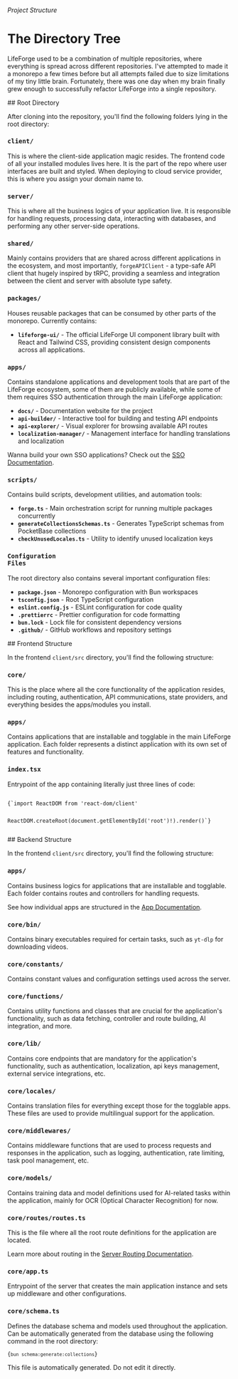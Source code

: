 

###### Project Structure

# The Directory Tree

LifeForge used to be a combination of multiple repositories, where everything is spread across different repositories. I've attempted to made it a monorepo a few times before but all attempts failed due to size limitations of my tiny little brain. Fortunately, there was one day when my brain finally grew enough to successfully refactor LifeForge into a single repository.

<section id="root-directory">
## Root Directory

After cloning into the repository, you'll find the following folders lying in the root directory:

### <div className="flex items-center gap-3 -mb-4"><Icon icon="material-icon-theme:folder-client" /><code className="text-xl!">client/</code></div>

This is where the client-side application magic resides. The frontend code of all your installed modules lives here. It is the part of the repo where user interfaces are built and styled. When deploying to cloud service provider, this is where you assign your domain name to.

### <div className="flex items-center gap-3 -mb-4"><Icon icon="material-icon-theme:folder-server" /><code className="text-xl!">server/</code></div>

This is where all the business logics of your application live. It is responsible for handling requests, processing data, interacting with databases, and performing any other server-side operations.

### <div className="flex items-center gap-3 -mb-4"><Icon icon="material-icon-theme:folder-shared" /><code className="text-xl!">shared/</code></div>

Mainly contains providers that are shared across different applications in the ecosystem, and most importantly, <code>forgeAPIClient</code> - a type-safe API client that hugely inspired by tRPC, providing a seamless and integration between the client and server with absolute type safety.

### <div className="flex items-center gap-3 -mb-4"><Icon icon="material-icon-theme:folder-packages" /><code className="text-xl!">packages/</code></div>

Houses reusable packages that can be consumed by other parts of the monorepo. Currently contains:

- **<code>lifeforge-ui/</code>** - The official LifeForge UI component library built with React and Tailwind CSS, providing consistent design components across all applications. <CustomLink text="Explore UI Library" to="/developer-guide/ui-library" />

### <div className="flex items-center gap-3 -mb-4"><Icon icon="material-icon-theme:folder-app" /><code className="text-xl!">apps/</code></div>

Contains standalone applications and development tools that are part of the LifeForge ecosystem, some of them are publicly available, while some of them requires SSO authentication through the main LifeForge application:

- **<code>docs/</code>** - Documentation website for the project
- **<code>api-builder/</code>** - Interactive tool for building and testing API endpoints
- **<code>api-explorer/</code>** - Visual explorer for browsing available API routes
- **<code>localization-manager/</code>** - Management interface for handling translations and localization

Wanna build your own SSO applications? Check out the [SSO Documentation](/developer-guide/sso).

### <div className="flex items-center gap-3 -mb-4"><Icon icon="material-icon-theme:folder-scripts" /><code className="text-xl!">scripts/</code></div>

Contains build scripts, development utilities, and automation tools:

- **<code>forge.ts</code>** - Main orchestration script for running multiple packages concurrently
- **<code>generateCollectionsSchemas.ts</code>** - Generates TypeScript schemas from PocketBase collections
- **<code>checkUnusedLocales.ts</code>** - Utility to identify unused localization keys

### <div className="flex items-center gap-3 -mb-4"><Icon icon="material-icon-theme:settings" /><code className="text-xl!">Configuration Files</code></div>

The root directory also contains several important configuration files:

- **<code>package.json</code>** - Monorepo configuration with Bun workspaces
- **<code>tsconfig.json</code>** - Root TypeScript configuration
- **<code>eslint.config.js</code>** - ESLint configuration for code quality
- **<code>.prettierrc</code>** - Prettier configuration for code formatting
- **<code>bun.lock</code>** - Lock file for consistent dependency versions
- **<code>.github/</code>** - GitHub workflows and repository settings
  </section>

<section id="frontend-structure">
## Frontend Structure

In the frontend <code>client/src</code> directory, you'll find the following structure:

### <div className="flex items-center gap-3 -mb-4"><Icon icon="material-icon-theme:folder-core" /><code className="text-xl!">core/</code></div>

This is the place where all the core functionality of the application resides, including routing, authentication, API communications, state providers, and everything besides the apps/modules you install.

### <div className="flex items-center gap-3 -mb-4"><Icon icon="material-icon-theme:folder-app" /><code className="text-xl!">apps/</code></div>

Contains applications that are installable and togglable in the main LifeForge application. Each folder represents a distinct application with its own set of features and functionality.

### <div className="flex items-center gap-3 -mb-4"><Icon icon="material-icon-theme:react-ts" /><code className="text-xl!">index.tsx</code></div>

Entrypoint of the app containing literally just three lines of code:

<Code language="tsx">
{`import ReactDOM from 'react-dom/client'


ReactDOM.createRoot(document.getElementById('root')!).render(<App />)`}

</Code>
</section>

<section id="backend-structure">
## Backend Structure

In the frontend <code>client/src</code> directory, you'll find the following structure:

### <div className="flex items-center gap-3 -mb-4"><Icon icon="material-icon-theme:folder-app" /><code className="text-xl!">apps/</code></div>

Contains business logics for applications that are installable and togglable. Each folder contains routes and controllers for handling requests.

See how individual apps are structured in the [App Documentation](/developer-guide/backend/apps).

### <div className="flex items-center gap-3 -mb-4"><Icon icon="material-icon-theme:folder-dist" /><code className="text-xl!">core/bin/</code></div>

Contains binary executables required for certain tasks, such as <code>yt-dlp</code> for downloading videos.

### <div className="flex items-center gap-3 -mb-4"><Icon icon="material-icon-theme:folder-constant" /><code className="text-xl!">core/constants/</code></div>

Contains constant values and configuration settings used across the server.

### <div className="flex items-center gap-3 -mb-4"><Icon icon="material-icon-theme:folder-functions" /><code className="text-xl!">core/functions/</code></div>

Contains utility functions and classes that are crucial for the application's functionality, such as data fetching, controller and route building, AI integration, and more.

### <div className="flex items-center gap-3 -mb-4"><Icon icon="material-icon-theme:folder-lib" /><code className="text-xl!">core/lib/</code></div>

Contains core endpoints that are mandatory for the application's functionality, such as authentication, localization, api keys management, external service integrations, etc.

### <div className="flex items-center gap-3 -mb-4"><Icon icon="material-icon-theme:folder-i18n" /><code className="text-xl!">core/locales/</code></div>

Contains translation files for everything except those for the togglable apps. These files are used to provide multilingual support for the application.

### <div className="flex items-center gap-3 -mb-4"><Icon icon="material-icon-theme:folder-middleware" /><code className="text-xl!">core/middlewares/</code></div>

Contains middleware functions that are used to process requests and responses in the application, such as logging, authentication, rate limiting, task pool management, etc.

### <div className="flex items-center gap-3 -mb-4"><Icon icon="material-icon-theme:folder-class" /><code className="text-xl!">core/models/</code></div>

Contains training data and model definitions used for AI-related tasks within the application, mainly for OCR (Optical Character Recognition) for now.

### <div className="flex items-center gap-3 -mb-4"><Icon icon="material-icon-theme:routing" /><code className="text-xl!">core/routes/routes.ts</code></div>

This is the file where all the root route definitions for the application are located.

Learn more about routing in the [Server Routing Documentation](/developer-guide/backend/routing).

### <div className="flex items-center gap-3 -mb-4"><Icon icon="material-icon-theme:typescript" /><code className="text-xl!">core/app.ts</code></div>

Entrypoint of the server that creates the main application instance and sets up middleware and other configurations.

### <div className="flex items-center gap-3 -mb-4"><Icon icon="material-icon-theme:folder-functions" /><code className="text-xl!">core/schema.ts</code></div>

Defines the database schema and models used throughout the application. Can be automatically generated from the database using the following command in the root directory:

<Code language="bash">{`bun schema:generate:collections`}</Code>

<Warning>
This file is automatically generated. Do not edit it directly.
</Warning>
</section>

